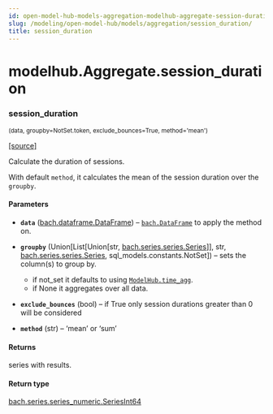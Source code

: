 ```yaml
---
id: open-model-hub-models-aggregation-modelhub-aggregate-session-duration
slug: /modeling/open-model-hub/models/aggregation/session_duration/
title: session_duration
---
```


# modelhub.Aggregate.session_duration

<div className="method">

### <span className="name">session_duration</span>

<small className="parameter-list">(<span className="parameter" id="data">data</span>, <span className="parameter" id="groupby">groupby=NotSet.token</span>, <span className="parameter" id="exclude_bounces">exclude_bounces=True</span>, <span className="parameter" id="method">method='mean'</span>)</small>


&#8203;<span className="view-source">[[source]](https://github.com/objectiv/objectiv-analytics/blob/mainon3.8/site-packages/modelhub/aggregate.py)</span>

<div className="content">

Calculate the duration of sessions.

With default `method`, it calculates the mean of the session duration over the `groupby`.


#### Parameters

* **`data`** ([bach.dataframe.DataFrame](/modeling/bach/api-reference/DataFrame/bach.DataFrame.mdx)) – [`bach.DataFrame`](/modeling/bach/api-reference/DataFrame/bach.DataFrame.mdx) to apply the method on.
* **`groupby`** (Union[List[Union[str, [bach.series.series.Series](/modeling/bach/api-reference/Series/bach.Series.mdx)]], str, [bach.series.series.Series](/modeling/bach/api-reference/Series/bach.Series.mdx), sql_models.constants.NotSet]) – sets the column(s) to group by.
  * if not_set it defaults to using [`ModelHub.time_agg`](/modeling/open-model-hub/api-reference/ModelHub/modelhub.ModelHub.time_agg.mdx).
  * if None it aggregates over all data.

* **`exclude_bounces`** (bool) – if True only session durations greater than 0 will be considered
* **`method`** (str) – ‘mean’ or ‘sum’



#### Returns

series with results.



#### Return type

[bach.series.series_numeric.SeriesInt64](/modeling/bach/api-reference/Series/Int/index.mdx#bach.SeriesInt64)



</div>


</div>
